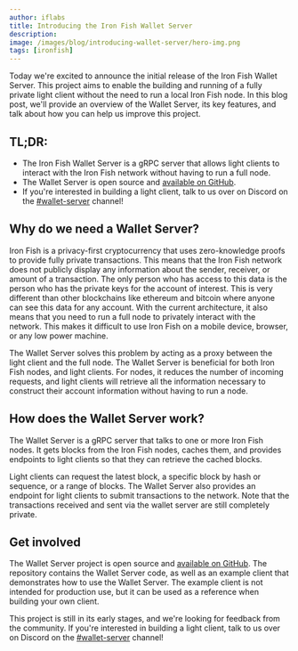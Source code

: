 ```yaml
---
author: iflabs
title: Introducing the Iron Fish Wallet Server
description: 
image: /images/blog/introducing-wallet-server/hero-img.png
tags: [ironfish]
---
```


Today we're excited to announce the initial release of the Iron Fish Wallet Server. This project aims to enable the building and running of a fully private light client without the need to run a local Iron Fish node. In this blog post, we'll provide an overview of the Wallet Server, its key features, and talk about how you can help us improve this project.

## TL;DR:

- The Iron Fish Wallet Server is a gRPC server that allows light clients to interact with the Iron Fish network without having to run a full node.
- The Wallet Server is open source and [available on GitHub](https://github.com/iron-fish/wallet-server).
- If you're interested in building a light client, talk to us over on Discord on the [#wallet-server](https://discord.com/channels/771503434028941353/1153438621534277785) channel!

## Why do we need a Wallet Server?

Iron Fish is a privacy-first cryptocurrency that uses zero-knowledge proofs to provide fully private transactions. This means that the Iron Fish network does not publicly display any information about the sender, receiver, or amount of a transaction. The only person who has access to this data is the person who has the private keys for the account of interest. This is very different than other blockchains like ethereum and bitcoin where anyone can see this data for any account. With the current architecture, it also means that you need to run a full node to privately interact with the network. This makes it difficult to use Iron Fish on a mobile device, browser, or any low power machine.

The Wallet Server solves this problem by acting as a proxy between the light client and the full node. The Wallet Server is beneficial for both Iron Fish nodes, and light clients. For nodes, it reduces the number of incoming requests, and light clients will retrieve all the information necessary to construct their account information without having to run a node.

## How does the Wallet Server work?

The Wallet Server is a gRPC server that talks to one or more Iron Fish nodes. It gets blocks from the Iron Fish nodes, caches them, and provides endpoints to light clients so that they can retrieve the cached blocks.

Light clients can request the latest block, a specific block by hash or sequence, or a range of blocks. The Wallet Server also provides an endpoint for light clients to submit transactions to the network. Note that the transactions received and sent via the wallet server are still completely private.

## Get involved

The Wallet Server project is open source and [available on GitHub](https://github.com/iron-fish/wallet-server). The repository contains the Wallet Server code, as well as an example client that demonstrates how to use the Wallet Server. The example client is not intended for production use, but it can be used as a reference when building your own client.

This project is still in its early stages, and we're looking for feedback from the community. If you're interested in building a light client, talk to us over on Discord on the [#wallet-server](https://discord.com/channels/771503434028941353/1153438621534277785) channel!
